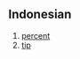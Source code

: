 <!--* A person who does not have a very good attitude about life but is nice and sociable-->
==Indonesian==

# [[percent]]
# [[tip]]